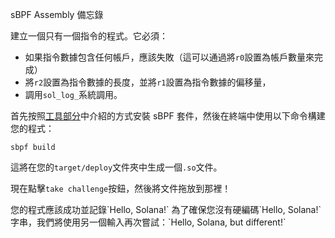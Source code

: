
<ChallengeTitle>sBPF Assembly 備忘錄</ChallengeTitle>

建立一個只有一個指令的程式。它必須：
- 如果指令數據包含任何帳戶，應該失敗（這可以通過將`r0`設置為帳戶數量來完成）
- 將`r2`設置為指令數據的長度，並將`r1`設置為指令數據的偏移量，
- 調用`sol_log_`系統調用。

首先按照[工具部分](/zh-HK/courses/introduction-to-assembly/tooling)中介紹的方式安裝 sBPF 套件，然後在終端中使用以下命令構建您的程式：

```
sbpf build
```

這將在您的`target/deploy`文件夾中生成一個`.so`文件。

現在點擊`take challenge`按鈕，然後將文件拖放到那裡！

<RequirementList>
  <Requirement title="挑戰 1：測試備忘錄">
    您的程式應該成功並記錄`Hello, Solana!`
  </Requirement>

  <Requirement title="挑戰 2：使用不同輸入測試備忘錄">
    為了確保您沒有硬編碼`Hello, Solana!`字串，我們將使用另一個輸入再次嘗試：`Hello, Solana, but different!`
  </Requirement>
</RequirementList>
